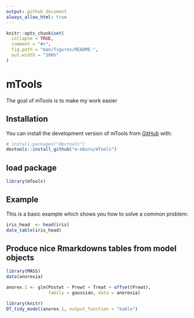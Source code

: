 ```yaml
---
output: github_document
always_allow_html: true
---
```


<!-- README.md is generated from README.Rmd. Please edit that file -->

```r
knitr::opts_chunk$set(
  collapse = TRUE,
  comment = "#>",
  fig.path = "man/figures/README-",
  out.width = "100%"
)
```

# mTools

<!-- badges: start -->
<!-- badges: end -->

The goal of mTools is to make my work easier 

## Installation

You can install the development version of mTools from [GitHub](https://github.com/) with:

``` r
# install.packages("devtools")
devtools::install_github("m-mburu/mTools")
```
## load package

```r
library(mTools)
```

## Example

This is a basic example which shows you how to solve a common problem:

```r

iris_head  <- head(iris)
data_table(iris_head)
```

## Produce nice Rmarkdowns tables from model objects

```r
library(MASS)
data(anorexia)

anorex.1 <- glm(Postwt ~ Prewt + Treat + offset(Prewt),
                family = gaussian, data = anorexia)

library(knitr)
DT_tidy_model(anorex.1, output_function = "kable")
```

